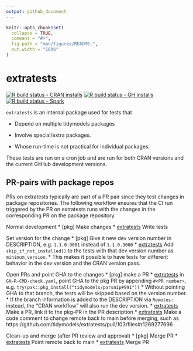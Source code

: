 ```yaml
---
output: github_document
---
```


<!-- README.md is generated from README.Rmd. Please edit that file -->

```r
knitr::opts_chunk$set(
  collapse = TRUE,
  comment = "#>",
  fig.path = "man/figures/README-",
  out.width = "100%"
)
```

# extratests

<!-- badges: start -->
[![R build status - CRAN installs](https://github.com/tidymodels/extratests/workflows/CRAN-R-CMD-check/badge.svg)](https://github.com/tidymodels/extratests/actions)
[![R build status - GH installs](https://github.com/tidymodels/extratests/workflows/GH-R-CMD-check/badge.svg)](https://github.com/tidymodels/extratests/actions)
[![R build status - Spark](https://github.com/tidymodels/extratests/workflows/spark-R-CMD-check/badge.svg)](https://github.com/tidymodels/extratests/actions)
<!-- badges: end -->

`extratests` is an internal package used for tests that

* Depend on multiple tidymodels packages

* Involve special/extra packages.  

* Whose run-time is not practical for individual packages. 

These tests are run on a cron job and are run for both CRAN versions and the current GitHub development versions. 


## PR-pairs with package repos

PRs on extratests typically are part of a PR pair since they test changes in package repositories. The following workflow ensures that the CI run triggered by the PR on extratests runs with the changes in the corresponding PR on the package repository.

Normal development
* [pkg] Make changes
* [extratests] Write tests

Set version for the change
* [pkg] Give it new dev version number in DESCRIPTION, e.g. `1.1.0.9001` instead of `1.1.0.9000`
* [extratests] Add `skip_if_not_installed()` to the tests with that dev version number as `minimum_version`.
  * This makes it possible to have tests for different behavior in the dev version and the CRAN version pass.

Open PRs and point GHA to the changes
* [pkg] make a PR
* [extratests] in `GH-R-CMD-check.yaml`, point GHA to the pkg PR by appending `#<PR number>`, e.g. `try(pak::pkg_install("tidymodels/parsnip#991"))`
  * Without pointing GHA to that branch, the tests will be skipped based on the version number.
  * If the branch information is added to the DESCRIPTION via `Remotes:` instead, the "CRAN workflow" will also run the dev version.
* [extratests] Make a PR, link it to the pkg-PR in the PR description
* [extratests] Make a code comment to change remote back to main before merging, such as https://github.com/tidymodels/extratests/pull/103/files#r1269277696

Clean-up and merge (after PR review and approval)
* [pkg] Merge PR
* [extratests] Point remote back to main
* [extratests] Merge PR
